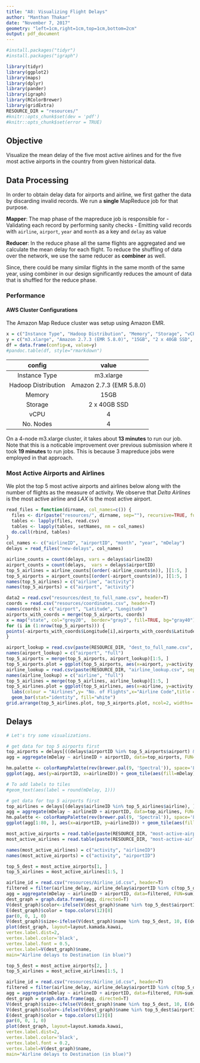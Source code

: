 ```yaml
---
title: "A8: Visualizing Flight Delays"
author: "Manthan Thakar"
date: "November 7, 2017"
geometry: "left=1cm,right=1cm,top=1cm,bottom=2cm"
output: pdf_document
---
```


```r
#install.packages("tidyr")
#install.packages("igraph")
```

```r
library(tidyr)
library(ggplot2)
library(maps)
library(dplyr)
library(pander)
library(igraph)
library(RColorBrewer) 
library(gridExtra)
RESOURCE_DIR = "resources/"
#knitr::opts_chunk$set(dev = 'pdf')
#knitr::opts_chunk$set(error = TRUE)
```

## Objective

Visualize the mean delay of the five most active airlines and for the five most active airports in the country from given historical data.

## Data Processing

In order to obtain delay data for airports and airline, we first gather the data by discarding invalid records. We run a **single** MapReduce job for that purpose.

**Mapper**: The map phase of the mapreduce job is responsible for 
    - Validating each record by performing sanity checks
    - Emitting valid records with `airline`, `airport`, `year` and `month` as a key and `delay` as value

**Reducer**: In the reduce phase all the same flights are aggregated and we calculate the mean delay for each flight. To reduce the shuffling of data over the network, we use the same reducer as **combiner** as well. 

Since, there could be many similar flights in the same month of the same year, using combiner in our design significantly reduces the amount of data that is shuffled for the reduce phase.

### Performance

#### AWS Cluster Configurations

The Amazon Map Reduce cluster was setup using Amazon EMR.

```r
x = c("Instance Type", "Hadoop Distribution", "Memory", "Storage", "vCPU", "No. Nodes")
y = c("m3.xlarge", "Amazon 2.7.3 (EMR 5.8.0)", "15GB", "2 x 40GB SSD", "4", "4")
df = data.frame(config=x, value=y)
#pandoc.table(df, style="rmarkdown")
```

|       config        |          value           |
|:-------------------:|:------------------------:|
|    Instance Type    |        m3.xlarge         |
| Hadoop Distribution | Amazon 2.7.3 (EMR 5.8.0) |
|       Memory        |           15GB           |
|       Storage       |       2 x 40GB SSD       |
|        vCPU         |            4             |
|      No. Nodes      |            4             |


On a 4-node m3.xlarge cluster, it takes about **13 minutes** to run our job. Note that this is a noticable improvement over previous submission where it took **19 minutes** to run jobs. This is because 3 mapreduce jobs were employed in that approach.

### Most Active Airports and Airlines

We plot the top 5 most active airports and airlines below along with the number of flights as the measure of activity. We observe that _Delta Airlines_ is the most active airline and _LAX_ is the most active airport.

```r
read_files = function(dirname, col_names=c()) {
  files <- dir(paste("resources/", dirname, sep=""), recursive=TRUE, full.names=TRUE)
  tables <- lapply(files, read.csv)
  tables <- lapply(tables, setNames, nm = col_names)
  do.call(rbind, tables)
}
col_names <- c("airlineID", "airportID", "month", "year", "mDelay")
delays = read_files("new-delays", col_names)
```

```r
airline_counts = count(delays, vars = delays$airlineID)
airport_counts = count(delays,  vars = delays$airportID)
top_5_airlines = airline_counts[(order(-airline_counts$n)), ][1:5, ]
top_5_airports = airport_counts[(order(-airport_counts$n)), ][1:5, ]
names(top_5_airlines) = c("airline", "activity")
names(top_5_airports) = c("airport", "activity")
```

```r
data2 = read.csv("resources/dest_to_full_name.csv", header=T)
coords = read.csv("resources/coordinates.csv", header=T)
names(coords) = c("airport", "Latitude", "Longitude")
airports_with_coords = merge(top_5_airports, coords)
x = map("state", col="grey20",  border="gray3", fill=TRUE, bg="gray40")
for (i in (1:nrow(top_5_airports))) { 
points(-airports_with_coords$Longitude[i],airports_with_coords$Latitude[i], pch=19, cex=(0.8*(5/5))*((5+1)-i),col="chocolate1")
}
```


```r
airport_lookup = read.csv(paste(RESOURCE_DIR, "dest_to_full_name.csv", sep=""), header=T)
names(airport_lookup) = c("airport", "full")
top_5_airports = merge(top_5_airports, airport_lookup)[1:5, ]
top_5_airports.plot = ggplot(top_5_airports, aes(x=airport, y=activity, color=full)) + geom_bar(stat="identity", fill="white") + labs(colour = "Airports", y= "No. of Flights", x="Airport Code",title = "Top 5 Airports") 
airline_lookup = read.csv(paste(RESOURCE_DIR, "airline_lookup.csv", sep=""), header=T)
names(airline_lookup) = c("airline", "full")
top_5_airlines = merge(top_5_airlines, airline_lookup)[1:5, ]
top_5_airlines.plot = ggplot(top_5_airlines, aes(x=airline, y=activity, color=full)) +
  labs(colour = "Airlines",y= "No. of Flights",x="Airline Code",title = "Top 5 Airlines") +
  geom_bar(stat="identity", fill="white")
grid.arrange(top_5_airlines.plot, top_5_airports.plot, ncol=2, widths= c(6, 6), heights=c(4, 4))
```

## Delays

```r
# Let's try some visualizations.

# get data for top 5 airports first
top_airports = delays[((delays$airportID %in% top_5_airports$airport) & !(delays$airlineID %in% c("RU"))), ]
agg = aggregate(mDelay ~ airlineID + airportID, data=top_airports, FUN=mean)

hm.palette <- colorRampPalette(rev(brewer.pal(9, 'Spectral')), space='Lab') 
ggplot(agg, aes(y=airportID, x=airlineID)) + geom_tile(aes(fill=mDelay), color="white") + scale_fill_gradient(low = "white", high = "red") + labs(x = "Airlines",y="Airport",col = "Delay in Minutes", title="Fig 1. Mean delays from all airlines to top 5 airports across all years") + theme_light() + coord_fixed(ratio = 1) + theme(axis.text.x = element_text(angle = 90))

# To add labels to tiles
#geom_text(aes(label = round(mDelay, 1)))
``` 

```r
# get data for top 5 airports first
top_airlines = delays[(delays$airlineID %in% top_5_airlines$airline), ]
agg = aggregate(mDelay ~ airlineID + airportID, data=top_airlines, FUN=mean)
hm.palette <- colorRampPalette(rev(brewer.pal(9, 'Spectral')), space='Lab') 
ggplot(agg[1:80, ], aes(x=airportID, y=airlineID)) + geom_tile(aes(fill=mDelay), color="white") + scale_fill_gradientn(colours = hm.palette(1000)) + labs(y = "Airlines",x="Airport",col = "Delay in Minutes", title="Mean delays from all airlines to top 5 airports") + geom_text(aes(label = round(mDelay, 1))) + theme_light()  + theme(axis.text.x = element_text(angle = 90))
``` 


```r
most_active_airports = read.table(paste(RESOURCE_DIR, "most-active-airport/part-r-00000", sep=""))
most_active_airlines = read.table(paste(RESOURCE_DIR, "most-active-airlines/part-r-00000", sep=""))

names(most_active_airlines) = c("activity", "airlineID")
names(most_active_airports) = c("activity", "airportID")

top_5_dest = most_active_airports[1, ]
top_5_airlines = most_active_airlines[1:5, ]

airline_id = read.csv("resources/Airline_id.csv", header=T)
filtered = filter(airline_delay, airline_delay$airportID %in% c(top_5_dest$airportID))
agg = aggregate(mDelay ~ airlineID + airportID, data=filtered, FUN=sum)
dest_graph = graph.data.frame(agg, directed=T)
V(dest_graph)$color<-ifelse(V(dest_graph)$name %in% top_5_dest$airportID, topo.colors(12)[3], ifelse(V(dest_graph)$name %in% top_5_airlines$airlineID, 'red', topo.colors(12)[12]))
E(dest_graph)$color = topo.colors(12)[8]
par(0, 0, 1, 0)
V(dest_graph)$size<-ifelse(V(dest_graph)$name %in% top_5_dest, 10, E(dest_graph)$mDelay / 2)
plot(dest_graph, layout=layout.kamada.kawai,
vertex.label.dist=2,
vertex.label.color='black',
vertex.label.font = 0.5,
vertex.label=V(dest_graph)$name,
main="Airline delays to Destination (in blue)")

top_5_dest = most_active_airports[2, ]
top_5_airlines = most_active_airlines[1:5, ]

airline_id = read.csv("resources/Airline_id.csv", header=T)
filtered = filter(airline_delay, airline_delay$airportID %in% c(top_5_dest$airportID))
agg = aggregate(mDelay ~ airlineID + airportID, data=filtered, FUN=sum)
dest_graph = graph.data.frame(agg, directed=T)
V(dest_graph)$size<-ifelse(V(dest_graph)$name %in% top_5_dest, 10, E(dest_graph)$mDelay / 2)
V(dest_graph)$color<-ifelse(V(dest_graph)$name %in% top_5_dest$airportID, topo.colors(12)[3], ifelse(V(dest_graph)$name %in% top_5_airlines$airlineID, 'red', topo.colors(12)[12]))
E(dest_graph)$color = topo.colors(12)[8]
par(0, 0, 1, 0)
plot(dest_graph, layout=layout.kamada.kawai,
vertex.label.dist=2,
vertex.label.color='black',
vertex.label.font = 0.2,
vertex.label=V(dest_graph)$name,
main="Airline delays to Destination (in blue)")
```